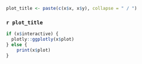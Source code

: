 ```r
plot_title <- paste(c(x$x, x$y), collapse = " / ")
```


### `r plot_title`

```r
if (x$interactive) {
  plotly::ggplotly(x$plot)
} else {
    print(x$plot)
}
```


